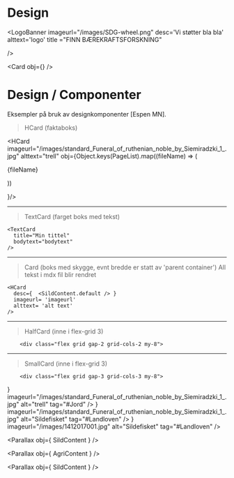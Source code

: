 

 



# Design  

<LogoBanner
imageurl="/images/SDG-wheel.png" desc='Vi støtter bla bla' alttext='logo' title ="FINN BÆREKRAFTS&shy;FORSKNING"

/>
 
 <Card obj={<JordContent />}  /> 
 
 

 
# Design / Componenter

Eksempler på bruk av designkomponenter [Espen MN]. 


> HCard (faktaboks)


<HCard 
  imageurl="/images/standard_Funeral_of_ruthenian_noble_by_Siemiradzki_1_.jpg" 
  alttext="trell"
  obj={Object.keys(PageList).map((fileName) => (
  <div key={fileName}>{fileName}</div>
  
))

}/>


----------------------------


> TextCard (farget boks med tekst)

```
<TextCard 
  title="Min tittel"  
  bodytext="bodytext" 
/>
``` 

<TextCard title="Min tittel" bodytext="bodytext"  /> 


----------------------------

> Card (boks med skygge, evnt bredde er statt av 'parent container')
> All tekst i mdx fil blir rendret

```
<HCard 
  desc={  <SildContent.default /> }
  imageurl= 'imageurl' 
  alttext= 'alt text' 
/>  
``` 
  


----------------------------

> HalfCard (inne i flex-grid 3)

```
    <div class="flex grid gap-2 grid-cols-2 my-8">
```


 
<div class="flex grid gap-2 grid-cols-2 my-8">
  <HalfCard title="Tittel" bodytext="Some random text here" image="/images/standard_Funeral_of_ruthenian_noble_by_Siemiradzki_1_.jpg" alt="trell"   tag="#Jord"  /> 
  <HalfCard title="Tittel" bodytext="Some random text here" image="/images/standard_Funeral_of_ruthenian_noble_by_Siemiradzki_1_.jpg" alt="trell"   tag="#Jord"  /> 
</div>


----------------------------

> SmallCard (inne i flex-grid 3)

```
    <div class="flex grid gap-3 grid-cols-3 my-8">
```

<div class="flex grid gap-3 grid-cols-3 my-8">
  <SmallCard desc={  <AgriContent.default /> } imageurl="/images/standard_Funeral_of_ruthenian_noble_by_Siemiradzki_1_.jpg" alt="trell"   tag="#Jord"  /> 
  <SmallCard desc={  <JordContent.default /> } imageurl="/images/standard_Funeral_of_ruthenian_noble_by_Siemiradzki_1_.jpg" alt="Sildefisket" tag="#Landloven" /> 
  <SmallCard desc={  <HvalContent.default /> } imageurl="/images/1412017001.jpg" alt="Sildefisket" tag="#Landloven" /> 
</div>
 
<Quoter quote="SOmething here" name="Espen Moe-Nilssen" worktitle="Designer" image="/images/standard_Funeral_of_ruthenian_noble_by_Siemiradzki_1_.jpg" alt="trell"     />

<Parallax obj={ SildContent } />

<Parallax obj={ AgriContent } />

<Parallax obj={ SildContent } />




